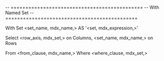 -- =============================================
-- With Named Set
-- =============================================

With
		Set <set_name, mdx_name,> AS
		'<set, mdx_expression,>'

Select	<row_axis, mdx_set,> on Columns,
		<set_name, mdx_name,> on Rows

From	<from_clause, mdx_name,>
Where	<where_clause, mdx_set,>	
